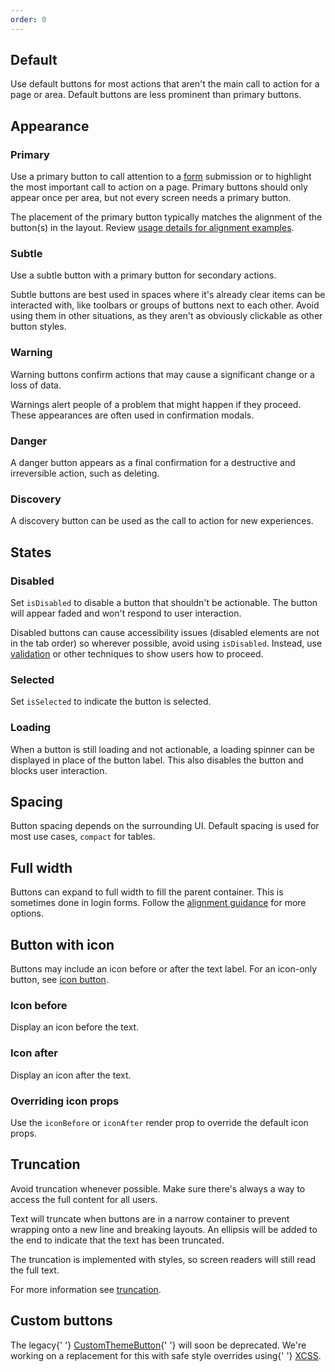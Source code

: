```yaml
---
order: 0
---
```




## Default

Use default buttons for most actions that aren't the main call to action for a page or area. Default
buttons are less prominent than primary buttons.

<Example Component={ButtonDefault} packageName="@atlaskit/button" />

## Appearance

### Primary

Use a primary button to call attention to a [form](/patterns/forms) submission or to highlight the
most important call to action on a page. Primary buttons should only appear once per area, but not
every screen needs a primary button.

<Example Component={ButtonPrimary} packageName="@atlaskit/button" />

The placement of the primary button typically matches the alignment of the button(s) in the layout.
Review
[usage details for alignment examples](/components/button/button-legacy/usage#alignment-and-positioning).

### Subtle

Use a subtle button with a primary button for secondary actions.

Subtle buttons are best used in spaces where it's already clear items can be interacted with, like
toolbars or groups of buttons next to each other. Avoid using them in other situations, as they
aren't as obviously clickable as other button styles.

<Example Component={ButtonSubtle} packageName="@atlaskit/button" />

### Warning

Warning buttons confirm actions that may cause a significant change or a loss of data.

Warnings alert people of a problem that might happen if they proceed. These appearances are often
used in confirmation modals.

<Example Component={ButtonWarning} packageName="@atlaskit/button" />

### Danger

A danger button appears as a final confirmation for a destructive and irreversible action, such as
deleting.

<Example Component={ButtonDanger} packageName="@atlaskit/button" />

### Discovery

A discovery button can be used as the call to action for new experiences.

<Example Component={ButtonDiscovery} packageName="@atlaskit/button" />

## States

### Disabled

Set `isDisabled` to disable a button that shouldn't be actionable. The button will appear faded and
won't respond to user interaction.

Disabled buttons can cause accessibility issues (disabled elements are not in the tab order) so
wherever possible, avoid using `isDisabled`. Instead, use [validation](/components/button/usage) or
other techniques to show users how to proceed.

<Example Component={ButtonDisabled} packageName="@atlaskit/button" />

### Selected

Set `isSelected` to indicate the button is selected.

<Example Component={ButtonSelected} packageName="@atlaskit/button" />

### Loading

When a button is still loading and not actionable, a loading spinner can be displayed in place of
the button label. This also disables the button and blocks user interaction.

<Example Component={ButtonLoading} packageName="@atlaskit/button" />

## Spacing

Button spacing depends on the surrounding UI. Default spacing is used for most use cases, `compact`
for tables.

<Example Component={ButtonSpacing} packageName="@atlaskit/button" />

## Full width

Buttons can expand to full width to fill the parent container. This is sometimes done in login
forms. Follow the [alignment guidance](/components/button/usage#alignment-and-positioning) for more
options.

<Example Component={ButtonFullWidth} packageName="@atlaskit/button" />

## Button with icon

Buttons may include an icon before or after the text label. For an icon-only button, see
[icon button](/components/button/icon-button).

### Icon before

Display an icon before the text.

<Example Component={ButtonWithIconBefore} packageName="@atlaskit/button" />

### Icon after

Display an icon after the text.

<Example Component={ButtonWithIconAfter} packageName="@atlaskit/button" />

### Overriding icon props

Use the `iconBefore` or `iconAfter` render prop to override the default icon props.

<Example Component={ButtonWithIconBeforeSize} packageName="@atlaskit/button" />

## Truncation

Avoid truncation whenever possible. Make sure there's always a way to access the full content for
all users.

Text will truncate when buttons are in a narrow container to prevent wrapping onto a new line and
breaking layouts. An ellipsis will be added to the end to indicate that the text has been truncated.

The truncation is implemented with styles, so screen readers will still read the full text.

For more information see [truncation](/content/language-and-grammar#truncation).

<Example Component={ButtonTruncation} packageName="@atlaskit/button" />

## Custom buttons

<SectionMessage title="Coming soon" appearance="information">
	<p>
		The legacy{' '}
		<a href="/components/button/button-legacy/examples#custom-theme-button">CustomThemeButton</a>{' '}
		will soon be deprecated. We're working on a replacement for this with safe style overrides using{' '}
		<a href="/components/primitives/xcss/usage">XCSS</a>.
	</p>
</SectionMessage>
